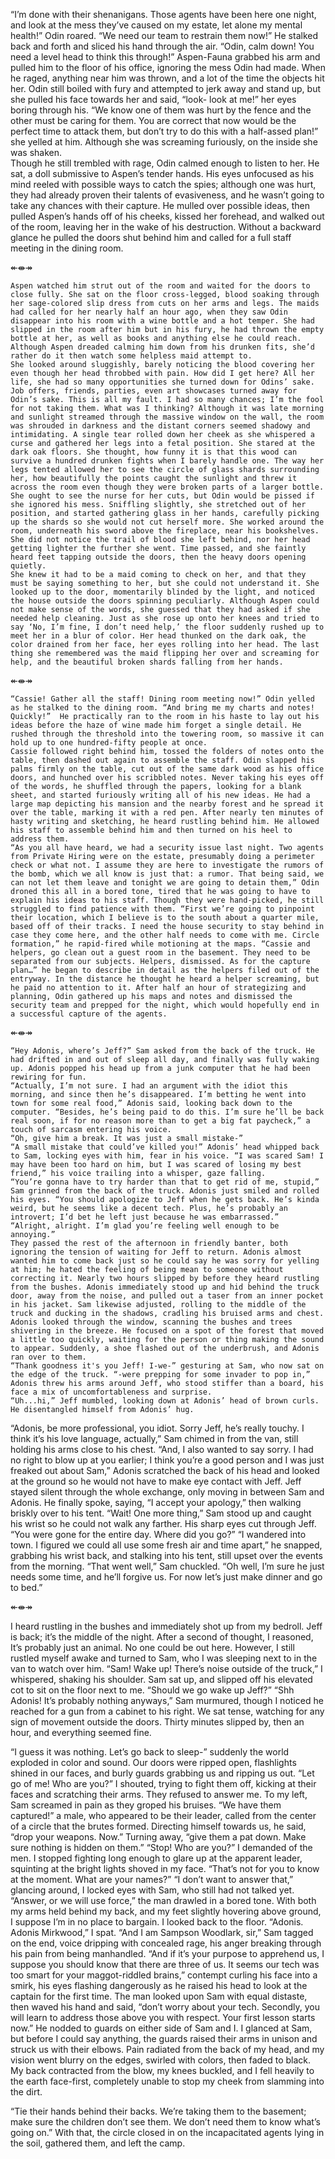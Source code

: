 “I’m done with their shenanigans. Those agents have been here one night, and look at the mess they’ve caused on my estate, let alone my mental health!” Odin roared. “We need our team to restrain them now!” He stalked back and forth and sliced his hand through the air.
	“Odin, calm down! You need a level head to think this through!” Aspen-Fauna grabbed his arm and pulled him to the floor of his office, ignoring the mess Odin had made. When he raged, anything near him was thrown, and a lot of the time the objects hit her. Odin still boiled with fury and attempted to jerk away and stand up, but she pulled his face towards her and said, “look- look at me!” her eyes boring through his. “We know one of them was hurt by the fence and the other must be caring for them. You are correct that now would be the perfect time to attack them, but don’t try to do this with a half-assed plan!” she yelled at him. Although she was screaming furiously, on the inside she was shaken.  
	Though he still trembled with rage, Odin calmed enough to listen to her. He sat, a doll submissive to Aspen’s tender hands. His eyes unfocused as his mind reeled with possible ways to catch the spies; although one was hurt, they had already proven their talents of evasiveness, and he wasn’t going to take any chances with their capture. He mulled over possible ideas, then pulled Aspen’s hands off of his cheeks, kissed her forehead, and walked out of the room, leaving her in the wake of his destruction. Without a backward glance he pulled the doors shut behind him and called for a full staff meeting in the dining room.
 
↞⇼↠

	Aspen watched him strut out of the room and waited for the doors to close fully. She sat on the floor cross-legged, blood soaking through her sage-colored slip dress from cuts on her arms and legs. The maids had called for her nearly half an hour ago, when they saw Odin disappear into his room with a wine bottle and a hot temper. She had slipped in the room after him but in his fury, he had thrown the empty bottle at her, as well as books and anything else he could reach. Although Aspen dreaded calming him down from his drunken fits, she’d rather do it then watch some helpless maid attempt to. 
	She looked around sluggishly, barely noticing the blood covering her even though her head throbbed with pain. How did I get here? All her life, she had so many opportunities she turned down for Odins’ sake. Job offers, friends, parties, even art showcases turned away for Odin’s sake. This is all my fault. I had so many chances; I’m the fool for not taking them. What was I thinking? Although it was late morning and sunlight streamed through the massive window on the wall, the room was shrouded in darkness and the distant corners seemed shadowy and intimidating. A single tear rolled down her cheek as she whispered a curse and gathered her legs into a fetal position. She stared at the dark oak floors. She thought, how funny it is that this wood can survive a hundred drunken fights when I barely handle one. The way her legs tented allowed her to see the circle of glass shards surrounding her, how beautifully the points caught the sunlight and threw it across the room even though they were broken parts of a larger bottle. She ought to see the nurse for her cuts, but Odin would be pissed if she ignored his mess. Sniffling slightly, she stretched out of her position, and started gathering glass in her hands, carefully picking up the shards so she would not cut herself more. She worked around the room, underneath his sword above the fireplace, near his bookshelves. She did not notice the trail of blood she left behind, nor her head getting lighter the further she went. Time passed, and she faintly heard feet tapping outside the doors, then the heavy doors opening quietly. 
	She knew it had to be a maid coming to check on her, and that they must be saying something to her, but she could not understand it. She looked up to the door, momentarily blinded by the light, and noticed the house outside the doors spinning peculiarly. Although Aspen could not make sense of the words, she guessed that they had asked if she needed help cleaning. Just as she rose up onto her knees and tried to say ‘No, I’m fine, I don’t need help,’ the floor suddenly rushed up to meet her in a blur of color. Her head thunked on the dark oak, the color drained from her face, her eyes rolling into her head. The last thing she remembered was the maid flipping her over and screaming for help, and the beautiful broken shards falling from her hands.  

↞⇼↠

	“Cassie! Gather all the staff! Dining room meeting now!” Odin yelled as he stalked to the dining room. “And bring me my charts and notes! Quickly!”  He practically ran to the room in his haste to lay out his ideas before the haze of wine made him forget a single detail. He rushed through the threshold into the towering room, so massive it can hold up to one hundred-fifty people at once. 
	Cassie followed right behind him, tossed the folders of notes onto the table, then dashed out again to assemble the staff. Odin slapped his palms firmly on the table, cut out of the same dark wood as his office doors, and hunched over his scribbled notes. Never taking his eyes off of the words, he shuffled through the papers, looking for a blank sheet, and started furiously writing all of his new ideas. He had a large map depicting his mansion and the nearby forest and he spread it over the table, marking it with a red pen. After nearly ten minutes of hasty writing and sketching, he heard rustling behind him. He allowed his staff to assemble behind him and then turned on his heel to address them.
	“As you all have heard, we had a security issue last night. Two agents from Private Hiring were on the estate, presumably doing a perimeter check or what not. I assume they are here to investigate the rumors of the bomb, which we all know is just that: a rumor. That being said, we can not let them leave and tonight we are going to detain them,” Odin droned this all in a bored tone, tired that he was going to have to explain his ideas to his staff. Though they were hand-picked, he still struggled to find patience with them. “First we’re going to pinpoint their location, which I believe is to the south about a quarter mile, based off of their tracks. I need the house security to stay behind in case they come here, and the other half needs to come with me. Circle formation,” he rapid-fired while motioning at the maps. “Cassie and helpers, go clean out a guest room in the basement. They need to be separated from our subjects. Helpers, dismissed. As for the capture plan…” he began to describe in detail as the helpers filed out of the entryway. In the distance he thought he heard a helper screaming, but he paid no attention to it. After half an hour of strategizing and planning, Odin gathered up his maps and notes and dismissed the security team and prepped for the night, which would hopefully end in a successful capture of the agents.
 
↞⇼↠

	“Hey Adonis, where’s Jeff?” Sam asked from the back of the truck. He had drifted in and out of sleep all day, and finally was fully waking up. Adonis popped his head up from a junk computer that he had been rewiring for fun. 
	“Actually, I’m not sure. I had an argument with the idiot this morning, and since then he’s disappeared. I’m betting he went into town for some real food,” Adonis said, looking back down to the computer. “Besides, he’s being paid to do this. I’m sure he’ll be back real soon, if for no reason more than to get a big fat paycheck,” a touch of sarcasm entering his voice.
	“Oh, give him a break. It was just a small mistake-”
	“A small mistake that could’ve killed you!” Adonis’ head whipped back to Sam, locking eyes with him, fear in his voice. “I was scared Sam! I may have been too hard on him, but I was scared of losing my best friend,” his voice trailing into a whisper, gaze falling.
	“You’re gonna have to try harder than that to get rid of me, stupid,” Sam grinned from the back of the truck. Adonis just smiled and rolled his eyes. “You should apologize to Jeff when he gets back. He’s kinda weird, but he seems like a decent tech. Plus, he’s probably an introvert; I’d bet he left just because he was embarrassed.” 
	“Alright, alright. I’m glad you’re feeling well enough to be annoying.”
	They passed the rest of the afternoon in friendly banter, both ignoring the tension of waiting for Jeff to return. Adonis almost wanted him to come back just so he could say he was sorry for yelling at him; he hated the feeling of being mean to someone without correcting it. Nearly two hours slipped by before they heard rustling from the bushes. Adonis immediately stood up and hid behind the truck door, away from the noise, and pulled out a taser from an inner pocket in his jacket. Sam likewise adjusted, rolling to the middle of the truck and ducking in the shadows, cradling his bruised arms and chest. Adonis looked through the window, scanning the bushes and trees shivering in the breeze. He focused on a spot of the forest that moved a little too quickly, waiting for the person or thing making the sound to appear. Suddenly, a shoe flashed out of the underbrush, and Adonis ran over to them.
	“Thank goodness it's you Jeff! I-we-” gesturing at Sam, who now sat on the edge of the truck. “-were prepping for some invader to pop in,” Adonis threw his arms around Jeff, who stood stiffer than a board, his face a mix of uncomfortableness and surprise. 
	“Uh...hi,” Jeff mumbled, looking down at Adonis’ head of brown curls. He disentangled himself from Adonis’ hug.
“Adonis, be more professional, you idiot. Sorry Jeff, he’s really touchy. I think it’s his love language, actually,” Sam chimed in from the van, still holding his arms close to his chest. 
“And, I also wanted to say sorry. I had no right to blow up at you earlier; I think you’re a good person and I was just freaked out about Sam,” Adonis scratched the back of his head and looked at the ground so he would not have to make eye contact with Jeff.
Jeff stayed silent through the whole exchange, only moving in between Sam and Adonis. He finally spoke, saying, “I accept your apology,” then walking briskly over to his tent. 
“Wait! One more thing,” Sam stood up and caught his wrist so he could not walk any farther. His sharp eyes cut through Jeff.  “You were gone for the entire day. Where did you go?” 
“I wandered into town. I figured we could all use some fresh air and time apart,” he snapped, grabbing his wrist back, and stalking into his tent, still upset over the events from the morning. 
“That went well,” Sam chuckled. “Oh well, I’m sure he just needs some time, and he’ll forgive us. For now let's just make dinner and go to bed.”
         
↞⇼↠

I heard rustling in the bushes and immediately shot up from my bedroll. Jeff is back; it's the middle of the night. After a second of thought, I reasoned, It’s probably just an animal.  No one could be out here. However, I still rustled myself awake and turned to Sam, who I was sleeping next to in the van to watch over him.
“Sam! Wake up! There’s noise outside of the truck,” I whispered, shaking his shoulder. Sam sat up, and slipped off his elevated cot to sit on the floor next to me. “Should we go wake up Jeff?”
“Shh Adonis! It’s probably nothing anyways,” Sam murmured, though I noticed he reached for a gun from a cabinet to his right.
We sat tense, watching for any sign of movement outside the doors. Thirty minutes slipped by, then an hour, and everything seemed fine.

“I guess it was nothing. Let’s go back to sleep-” suddenly the world exploded in color and sound. Our doors were ripped open, flashlights shined in our faces, and burly guards grabbing us and ripping us out. “Let go of me! Who are you?” I shouted, trying to fight them off, kicking at their faces and scratching their arms. They refused to answer me.
To my left, Sam screamed in pain as they groped his bruises. 
“We have them captured!” a male, who appeared to be their leader, called from the center of a circle that the brutes formed. Directing himself towards us, he said, “drop your weapons. Now.” Turning away, “give them a pat down. Make sure nothing is hidden on them.” 
“Stop! Who are you?” I demanded of the men. I stopped fighting long enough to glare up at the apparent leader, squinting at the bright lights shoved in my face. 
“That’s not for you to know at the moment. What are your names?”
“I don’t want to answer that,” glancing around, I locked eyes with Sam, who still had not talked yet.
“Answer, or we will use force,” the man drawled in a bored tone. With both my arms held behind my back, and my feet slightly hovering above ground, I suppose I’m in no place to bargain. I looked back to the floor.
“Adonis. Adonis Mirkwood,” I spat.
“And I am Sampson Woodlark, sir,” Sam tagged on the end, voice dripping with concealed rage, his anger breaking through his pain from being manhandled. “And if it’s your purpose to apprehend us, I suppose you should know that there are three of us. It seems our tech was too smart for your maggot-riddled brains,” contempt curling his face into a smirk, his eyes flashing dangerously as he raised his head to look at the captain for the first time. 
The man looked upon Sam with equal distaste, then waved his hand and said, “don’t worry about your tech. Secondly, you will learn to address those above you with respect. Your first lesson starts now.” He nodded to guards on either side of Sam and I. I glanced at Sam, but before I could say anything, the guards raised their arms in unison and struck us with their elbows. Pain radiated from the back of my head, and my vision went blurry on the edges, swirled with colors, then faded to black. My back contracted from the blow, my knees buckled, and I fell heavily to the earth face-first, completely unable to stop my cheek from slamming into the dirt.

“Tie their hands behind their backs. We’re taking them to the basement; make sure the children don’t see them. We don’t need them to know what’s going on.” With that, the circle closed in on the incapacitated agents lying in the soil, gathered them, and left the camp.
